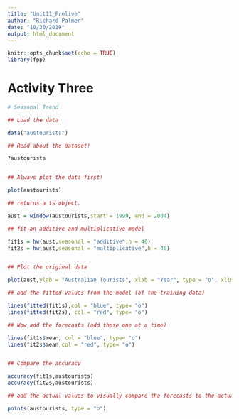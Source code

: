 ```yaml
---
title: "Unit11_Prelive"
author: "Richard Palmer"
date: "10/30/2019"
output: html_document
---
```


```r
knitr::opts_chunk$set(echo = TRUE)
library(fpp)
```

# Activity Three
```r
# Seasonal Trend

## Load the data

data("austourists")

## Read about the dataset!

?austourists


## Always plot the data first!

plot(austourists)

## returns a ts object.  

aust = window(austourists,start = 1999, end = 2004)

## fit an additive and multiplicative model

fit1s = hw(aust,seasonal = "additive",h = 40)
fit2s = hw(aust,seasonal = "multiplicative",h = 40)


## Plot the original data

plot(aust,ylab = "Australian Tourists", xlab = "Year", type = "o", xlim = c(1999, 2014),ylim = c(15,60))

## add the fitted values from the model (of the training data)

lines(fitted(fit1s),col = "blue", type= "o")
lines(fitted(fit2s), col = "red", type= "o")

## Now add the forecasts (add these one at a time)

lines(fit1s$mean, col = "blue", type= "o")
lines(fit2s$mean,col = "red", type= "o")


## Compare the accuracy

accuracy(fit1s,austourists)
accuracy(fit2s,austourists)

## add the actual values to visually compare the forecasts to the actual values. 

points(austourists, type = "o")
```